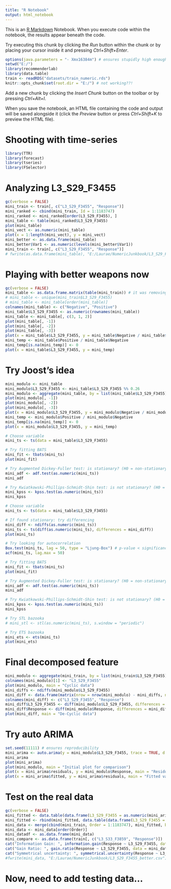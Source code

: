 ```yaml
---
title: "R Notebook"
output: html_notebook
---
```


This is an [R Markdown](http://rmarkdown.rstudio.com) Notebook. When you execute code within the notebook, the results appear beneath the code. 

Try executing this chunk by clicking the *Run* button within the chunk or by placing your cursor inside it and pressing *Ctrl+Shift+Enter*. 

```r
options(java.parameters = "- Xmx16384m") # ensures stupidly high enough memory, or CRASH
setwd("E:/")
library(recommenderlab)
library(data.table)
train <- readRDS("datasets/train_numeric.rds")
knitr::opts_chunk$set(root.dir = "E:/") # not working??! 
```

Add a new chunk by clicking the *Insert Chunk* button on the toolbar or by pressing *Ctrl+Alt+I*.

When you save the notebook, an HTML file containing the code and output will be saved alongside it (click the *Preview* button or press *Ctrl+Shift+K* to preview the HTML file).

# Shooting with time-series

```r
library(TTR)
library(forecast)
library(tseries)
library(FSelector)
```


# Analyzing L3_S29_F3455

```r
gc(verbose = FALSE)
mini_train <- train[, c("L3_S29_F3455", "Response")]
mini_ranked <- cbind(mini_train, Id = 1:1183747)
mini_ranked <- mini_ranked[order(L3_S29_F3455), ]
mini_table <- table(mini_ranked$L3_S29_F3455)
plot(mini_table)
mini_vect <- as.numeric(mini_table)
plot(x = 1:length(mini_vect), y = mini_vect)
mini_better <- as.data.frame(mini_table)
mini_better$Var1 <- as.numeric(levels(mini_better$Var1))
mini_train <- train[, c("L3_S29_F3455", "Response")]
# fwrite(as.data.frame(mini_table), "E:/Laurae/NumericJunkbook/L3_S29_F3455.csv")
```

# Playing with better weapons now

```r
gc(verbose = FALSE)
mini_table <- as.data.frame.matrix(table(mini_train)) # it was removing 1 observation... well NAs
# mini_table <- unique(mini_train$L3_S29_F3455)
# mini_table <- mini_table[order(mini_table)]
colnames(mini_table) <- c("Negative", "Positive")
mini_table$L3_S29_F3455 <- as.numeric(rownames(mini_table))
mini_table <- mini_table[, c(3, 1, 2)]
plot(mini_table[, -1])
plot(mini_table[, -2])
plot(mini_table[, -3])
plot(x = mini_table$L3_S29_F3455, y = mini_table$Negative / mini_table$Positive)
mini_temp <- mini_table$Positive / mini_table$Negative
mini_temp[is.na(mini_temp)] <- 0
plot(x = mini_table$L3_S29_F3455, y = mini_temp)
```

# Try Joost's idea

```r
mini_modulo <- mini_table
mini_modulo$L3_S29_F3455 <- mini_table$L3_S29_F3455 %% 0.26
mini_modulo <- aggregate(mini_table, by = list(mini_table$L3_S29_F3455), FUN=sum)[, -1]
plot(mini_modulo[, -1])
plot(mini_modulo[, -2])
plot(mini_modulo[, -3])
plot(x = mini_modulo$L3_S29_F3455, y = mini_modulo$Negative / mini_modulo$Positive)
mini_temp <- mini_modulo$Positive / mini_modulo$Negative
mini_temp[is.na(mini_temp)] <- 0
plot(x = mini_modulo$L3_S29_F3455, y = mini_temp)
```

```r
# Choose variable
mini_ts <- ts(data = mini_table$L3_S29_F3455)

# Try fitting BATS
mini_fit <- tbats(mini_ts)
plot(mini_fit)

# Try Augmented Dickey-Fuller test: is stationary? (H0 = non-stationary = seasonal, Ha = stationary = no seasonality)
mini_adf <- adf.test(as.numeric(mini_ts))
mini_adf

# Try Kwiatkowski-Phillips-Schmidt-Shin test: is not stationary? (H0 = stationary = non-seasonality, Ha = non-stationary = seasonal)
mini_kpss <- kpss.test(as.numeric(mini_ts))
mini_kpss
```

```r
# Choose variable
mini_ts <- ts(data = mini_table$L3_S29_F3455)

# If found stationary: try differencing
mini_diff <- ndiffs(as.numeric(mini_ts))
mini_ts <- ts(diff(as.numeric(mini_ts), differences = mini_diff))
plot(mini_ts)

# Try looking for autocorrelation
Box.test(mini_ts, lag = 50, type = "Ljung-Box") # p-value < significance => no evidence
acf(mini_ts, lag.max = 50)

# Try fitting BATS
mini_fit <- tbats(mini_ts)
plot(mini_fit)

# Try Augmented Dickey-Fuller test: is stationary? (H0 = non-stationary = seasonal, Ha = stationary = no seasonality)
mini_adf <- adf.test(as.numeric(mini_ts))
mini_adf

# Try Kwiatkowski-Phillips-Schmidt-Shin test: is not stationary? (H0 = stationary = non-seasonality, Ha = non-stationary = seasonal)
mini_kpss <- kpss.test(as.numeric(mini_ts))
mini_kpss

# Try STL bazooka
# mini_stl <- stl(as.numeric(mini_ts), s.window = "periodic")

# Try ETS bazooka
mini_ets <- ets(mini_ts)
plot(mini_ets)
```

# Final decomposed feature

```r
mini_modulo <- aggregate(mini_train, by = list(mini_train$L3_S29_F3455), FUN=sum)[, -2]
colnames(mini_modulo)[1] <- "L3_S29_F3455"
plot(mini_modulo, main = "Cyclic data")
mini_diffs <- ndiffs(mini_modulo$L3_S29_F3455)
mini_diff <- data.frame(matrix(nrow = nrow(mini_modulo) - mini_diffs, ncol = 2))
colnames(mini_diff) <- c("L3_S29_F3455", "Response")
mini_diff$L3_S29_F3455 <- diff(mini_modulo$L3_S29_F3455, differences = mini_diffs)
mini_diff$Response <- diff(mini_modulo$Response, differences = mini_diffs)
plot(mini_diff, main = "De-Cyclic data")
```

# Try auto ARIMA

```r
set.seed(11111) # ensures reproducibility
mini_arima <- auto.arima(y = mini_modulo$L3_S29_F3455, trace = TRUE, d = 2, stepwise = FALSE, approximation = FALSE) # differencing order = 2 found earlier
mini_arima
plot(mini_arima)
plot(mini_modulo, main = "Initial plot for comparison")
plot(x = mini_arima$residuals, y = mini_modulo$Response, main = "Residuals of de-cyclicization vs Response - much better!")
plot(x = mini_arima$fitted, y = mini_arima$residuals, main = "Fitted values of de-cycliczation vs Residuals of de-cyclicization")
```

# Test on the real data

```r
gc(verbose = FALSE)
mini_fitted <- data.table(data.frame(L3_S29_F3455 = as.numeric(mini_arima$x), Residuals = as.numeric(mini_arima$residuals)))
mini_fitted <- rbind(mini_fitted, data.table(data.frame(L3_S29_F3455 = NA, Residuals = NA))) # convoluted way of adding a row, thanks data.table
mini_data <- merge(cbind(mini_train, Order = 1:1183747), mini_fitted, by = "L3_S29_F3455")
mini_data <- mini_data[order(Order)]
mini_datadf <- as.data.frame(mini_data)
mini_compare <- as.data.frame(train[, c("L3_S33_F3859", "Response")])
cat("Information Gain: ", information.gain(Response ~ L3_S29_F3455, data = mini_datadf)$attr_importance, " vs ", information.gain(Response ~ Residuals, data = mini_datadf)$attr_importance, " (compared to best: ", information.gain(Response ~ L3_S33_F3859, data = mini_compare)$attr_importance, ")\n", sep = "")
cat("Gain Ratio: ", gain.ratio(Response ~ L3_S29_F3455, data = mini_datadf)$attr_importance, " vs ", gain.ratio(Response ~ Residuals, data = mini_datadf)$attr_importance, " (compared to best: ", gain.ratio(Response ~ L3_S33_F3859, data = mini_compare)$attr_importance, ")\n", sep = "")
cat("Symmetrical uncertainty: ", symmetrical.uncertainty(Response ~ L3_S29_F3455, data = mini_datadf)$attr_importance, " vs ", symmetrical.uncertainty(Response ~ Residuals, data = mini_datadf)$attr_importance, " (compared to best: ", symmetrical.uncertainty(Response ~ L3_S33_F3859, data = mini_compare)$attr_importance, ")\n", sep = "")
#fwrite(mini_data, "E:/Laurae/NumericJunkbook/L3_S29_F3455_better.csv")
```

# Now, need to add testing data...
